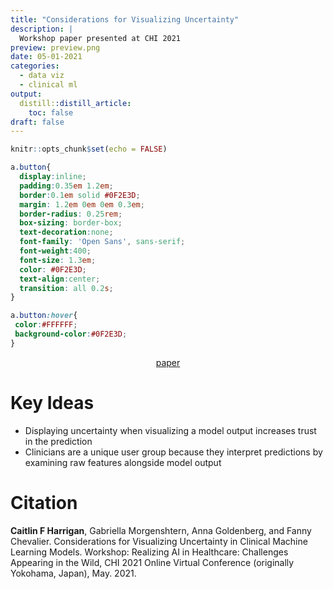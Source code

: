 ```yaml
---
title: "Considerations for Visualizing Uncertainty"
description: |
  Workshop paper presented at CHI 2021
preview: preview.png
date: 05-01-2021
categories:
  - data viz
  - clinical ml
output: 
  distill::distill_article:
    toc: false
draft: false
---
```


```r
knitr::opts_chunk$set(echo = FALSE)
```

```css
a.button{
  display:inline;
  padding:0.35em 1.2em;
  border:0.1em solid #0F2E3D;
  margin: 1.2em 0em 0em 0.3em;
  border-radius: 0.25rem;
  box-sizing: border-box;
  text-decoration:none;
  font-family: 'Open Sans', sans-serif;
  font-weight:400;
  font-size: 1.3em;
  color: #0F2E3D;
  text-align:center;
  transition: all 0.2s;
}

a.button:hover{
 color:#FFFFFF;
 background-color:#0F2E3D;
}
```

<center>
  <a href="Harrigan2021.pdf" class="button">paper</a>
</center>

# Key Ideas

* Displaying uncertainty when visualizing a model output increases trust in the prediction
* Clinicians are a unique user group because they interpret predictions by examining raw features alongside model output


# Citation

__Caitlin F Harrigan__, Gabriella Morgenshtern, Anna Goldenberg, and Fanny Chevalier. Considerations for Visualizing Uncertainty in Clinical Machine Learning Models. Workshop: Realizing AI in Healthcare: Challenges Appearing in the Wild, CHI 2021 Online Virtual Conference (originally Yokohama, Japan), May. 2021. 